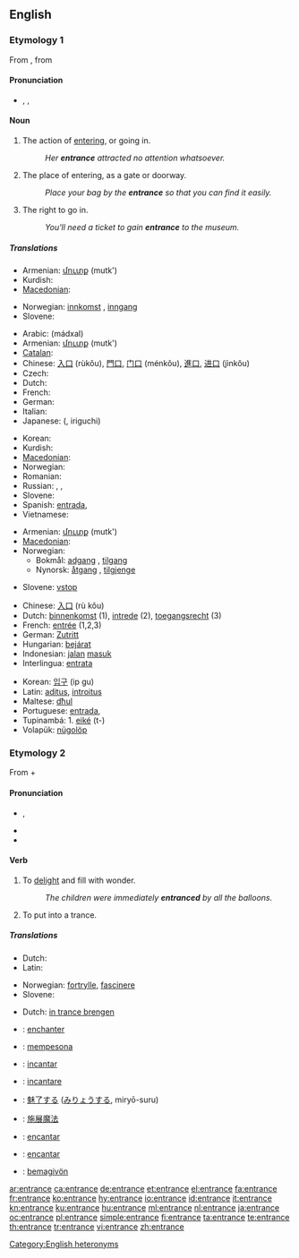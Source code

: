 {{wikipedia|dab=entrance}}
==English==

===Etymology 1===
From {{etyl|frm}} {{term|entrance||entry|lang=frm}}, from {{suffix|entrer|ance}}

====Pronunciation====
* {{a|UK|US}} {{enPR|ĕn'trəns}}, {{IPA|/ˈɛn.trəns/}}, {{SAMPA|/"Entr@ns/}}

====Noun====
{{en-noun}}

# {{countable}} The action of [[entering]], or going in.
#: ''Her '''entrance''' attracted no attention whatsoever.''
# {{countable}} The place of entering, as a gate or doorway.
#: ''Place your bag by the '''entrance''' so that you can find it easily.''
# {{uncountable}} The right to go in.
#: ''You'll need a ticket to gain '''entrance''' to the museum.''

=====Translations=====
{{trans-top|The action of entering, or going in}}
* Armenian: [[մուտք]] (mutk')
* Kurdish: {{ku-Arab|[[چونه‌ژوره‌وه‌]]}}
* [[Macedonian]]: {{t|mk|влегување|n|tr=vlegúvanje|sc=Cyrl|xs=Macedonian}}
{{trans-mid}}
* Norwegian: [[innkomst]] {{m}}, [[inngang]] {{m}}
* Slovene: {{t+|sl|vstop|m}}
{{trans-bottom}}

{{trans-top|The place of entering, as a gate or doorway}}
* Arabic: {{Arab|[[مدخل]]}} (mádxal) {{m}}
* Armenian: [[մուտք]] (mutk')
* [[Catalan]]: {{t+|ca|entrada|f}}
* Chinese: [[入口]] (rùkǒu), [[門口]], [[门口]] (ménkǒu), [[進口]], [[进口]] (jìnkǒu)
* Czech: {{t-|cs|vchod|m}}
* Dutch: {{t+|nl|ingang|m}}
* French: {{t+|fr|entrée|f}}
* German: {{t+|de|Eingang|m}}
* Italian: {{t+|it|entrata|f}}
* Japanese: {{Jpan|[[入口]]}} ({{Jpan|[[いりぐち]]}}, iriguchi)
{{trans-mid}}
* Korean: {{t|ko|입구|tr=Ipgu|sc=Kore}}
* Kurdish: {{ku-Arab|[[قاپی]]}}
* [[Macedonian]]: {{t|mk|влез|m|tr=vlez|sc=Cyrl|xs=Macedonian}}
* Norwegian: {{t-|no|inngang|m}}
* Romanian: {{t|ro|intrare}}
* Russian: {{t+|ru|вход|m|tr=vxod|sc=Cyrl}}, {{t+|ru|въезд|m|tr=v'jezd|sc=Cyrl}}, {{t+|ru|подъезд|m|tr=pod'jézd|sc=Cyrl}}
* Slovene: {{t+|sl|vhod|m}}
* Spanish: [[entrada]], {{f}}
* Vietnamese: {{t|vi|lối vào|xs=Vietnamese}}
{{trans-bottom}}

{{trans-top|The right to go in}}
* Armenian: [[մուտք]] (mutk')
* [[Macedonian]]: {{t|mk|влез|m|tr=vlez|sc=Cyrl|xs=Macedonian}}
* Norwegian:
** Bokmål: [[adgang]] {{m}}, [[tilgang]] {{m}}
** Nynorsk: [[åtgang]] {{m}}, [[tilgjenge]] {{n}}
{{trans-mid}}
* Slovene: [[vstop]] {{m}}
{{trans-bottom}}

{{checktrans-top}}
* Chinese: [[入口]] (rù kǒu)
* Dutch: [[binnenkomst]] {{f}} (1), [[intrede]] {{f}} (2), [[toegangsrecht]] {{n}} (3)
* French: [[entrée]] {{f}} (1,2,3)
* German: [[Zutritt]] {{m}}
* Hungarian: [[bejárat]]
* Indonesian: [[jalan]] [[masuk]]
* Interlingua: [[entrata]]
{{trans-mid}}
* Korean: [[입구]] (ip gu)
* Latin: [[aditus]], [[introitus]]
* Maltese: [[dħul]]
* Portuguese: [[entrada]], {{f}}
* Tupinambá: 1. [[eiké]] (t-)
* Volapük: [[nügolöp]]
{{trans-bottom}}

===Etymology 2===
From {{term|en-||lang=en|}} + {{term|trance||lang=en|daze}}

====Pronunciation====
* {{a|UK}} {{IPA|/ɛnˈtɹæns/}}, {{SAMPA|/En"tr{ns/}}
* {{rhymes|æns}}
* {{audio|en-us-entrance-verb.ogg|Audio (US)}}

====Verb====
{{en-verb|entranc|es}}

# {{transitive}} To [[delight]] and fill with wonder.
#: ''The children were immediately '''entranced''' by all the balloons.''
# {{transitive}} To put into a trance.

=====Translations=====
{{trans-top|To delight}}
* Dutch: {{t+|nl|verwonderen}}
* Latin: {{t-|la|fascinare}}
{{trans-mid}}
* Norwegian: [[fortrylle]], [[fascinere]]
* Slovene: {{t-|sl|začarati}}
{{trans-bottom}}

{{trans-top|To put into trance}}
* Dutch: [[in trance brengen]]
{{trans-mid}}
{{trans-bottom}}

{{checktrans}}
* {{ttbc|French}}: [[enchanter]]
* {{ttbc|Indonesian}}: [[pesona|mempesona]]
* {{ttbc|Interlingua}}: [[incantar]]
* {{ttbc|Italian}}: [[incantare]]
* {{ttbc|Japanese}}: [[魅了|魅了する]] ([[みりょう|みりょうする]], miryō-suru)
* {{ttbc|Mandarin}}: [[施展魔法]]
* {{ttbc|Portuguese}}: [[encantar]]
* {{ttbc|Spanish}}: [[encantar]]
* {{ttbc|Volapük}}: [[bemagivön]]

[[Category:English heteronyms]]

[[ar:entrance]]
[[ca:entrance]]
[[de:entrance]]
[[et:entrance]]
[[el:entrance]]
[[fa:entrance]]
[[fr:entrance]]
[[ko:entrance]]
[[hy:entrance]]
[[io:entrance]]
[[id:entrance]]
[[it:entrance]]
[[kn:entrance]]
[[ku:entrance]]
[[hu:entrance]]
[[ml:entrance]]
[[nl:entrance]]
[[ja:entrance]]
[[oc:entrance]]
[[pl:entrance]]
[[simple:entrance]]
[[fi:entrance]]
[[ta:entrance]]
[[te:entrance]]
[[th:entrance]]
[[tr:entrance]]
[[vi:entrance]]
[[zh:entrance]]